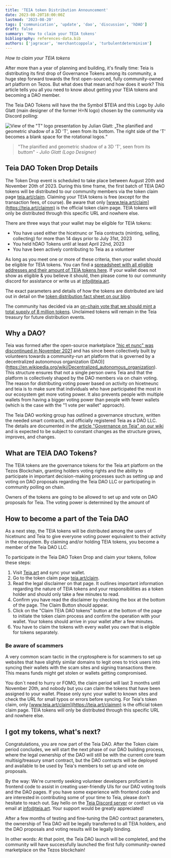 ```yaml
---
title: 'TEIA token Distribution Announcement'
date: 2023-08-20T18:00:00Z
lastmod: '2023-08-20'
tags: ['communication', 'update', 'dao', 'discussion', 'hDAO']
draft: false
summary: 'How to claim your TEIA tokens'
bibliography: references-data.bib
authors: ['jagracar', 'merchantcoppola', 'turbulentdeterminism']
---
```


_How to claim your TEIA tokens_

After more than a year of planning and building, it's finally time: Teia is distributing its first drop of Governance Tokens among its community, a huge step forward towards the first open-sourced, fully community-owned art platform on Tezos.
But what does that mean and how does it work? This article tells you all you need to know about getting your TEIA tokens and becoming a DAO member.

The Teia DAO Tokens will have the the Symbol $TEIA and this Logo by Julio Glatt (main designer of the former H=N logo) chosen by the community via Discord polling:

![View of the "T" logo presentation by Julian Glatt: „The planified and geometric shadow of a 3D 'T', seen from its bottom.
The right side of the 'T' becomes a blank space for the rotational logos.“](https://github.com/teia-community/teia-blog/assets/97635650/f23684f0-a95b-452c-a324-637d472d1008)

> "The planified and geometric shadow of a 3D 'T', seen from its buttom"
*- Julio Glatt (Logo Designer)*

## Teia DAO Token Drop Details

The Token Drop event is scheduled to take place between August 20th and November 20th of 2023. During this time frame, the first batch of TEIA DAO tokens will be distributed to our community members via the token claim page [teia.art/claim](https://teia.art/claim).
Claiming your TEIA tokens is free (except for the transaction fees, of course). Be aware that only [www.teia.art/claim](https://teia.art/claimm) is the official token claim page. TEIA tokens will only be distributed through this specific URL and nowhere else.

There are three ways that your wallet may be eligible for TEIA tokens:

- You have used either the hicetnunc or Teia contracts (minting, selling, collecting) for more than 14 days prior to July 31st, 2023
- You held hDAO Tokens until at least April 22nd, 2023
- You have been actively contributing to Teia as a volunteer


As long as you meet one or more of these criteria, then your wallet should be eligible for TEIA tokens.
You can find a [spreadsheet with all eligible addresses and their amount of TEIA tokens here](https://docs.google.com/spreadsheets/d/11jFANEUsvNSc9vQGD7sc46n_BOp8v0tGOLY1LG0KENk/edit?usp=sharing). If your wallet does not show as eligible & you believe it should, then please come to our community discord for assistance or write us at info@teia.art.

The exact parameters and details of how the tokens are distributed are laid out in detail on the [token distribution fact sheet on our blog](https://blog.teia.art/blog/fact-sheet-token-drop).

The community has decided via an [on-chain vote that we should mint a total supply of 8 million tokens](https://vote.teia.art/vote/QmeJ9ATjn4ge9phDzvpmdZzRZdRoKJdyk4swPiVgaxAx6z). Unclaimed tokens will remain in the Teia treasury for future distribution events.

## Why a DAO?

Teia was formed after the open-source marketplace ["hic et nunc" was discontinued in November 2021](https://github.com/crcdng/hen-timeline/blob/main/timeline.md) and has since been collectively built by volunteers towards a community-run art platform that is governed by a decentralized autonomous organization (DAO)](https://en.wikipedia.org/wiki/Decentralized_autonomous_organization). This structure ensures that not a single person owns Teia and that the platform is collectively shaped by the DAO members via on chain voting. The reason for distributing voting power based on activity on hicetneunc and teia is to make sure that individuals who have participated the most in our ecosystem get more voting power. It also prevents people with multiple wallets from having a bigger voting power than people with fewer wallets (which is the case with the "1 vote per wallet" approach).

The Teia DAO working group has outlined a governance structure, written the needed smart contracts, and officially registered Teia as a DAO LLC. The details are documented in the [article "Governance on Teia" on our wiki](https://github.com/teia-community/teia-docs/wiki/Governance-on-Teia) and is expected to be subject to constant changes as the structure grows, improves, and changes.

## What are TEIA DAO Tokens?

The TEIA tokens are the governance tokens for the Teia art platform on the Tezos Blockchain, granting holders voting rights and the ability to participate in important decision-making processes such as setting up and voting on DAO proposals regarding the Teia DAO LLC or participating in community polling on chain.

Owners of the tokens are going to be allowed to set up and vote on DAO proposals for Teia. The voting power is determined by the amount of 


## How to become a part of the Teia DAO

As a next step, the TEIA tokens will be distributed among the users of hicetnunc and Teia to give everyone voting power equivalent to their activity in the ecosystem. By claiming and/or holding TEIA tokens, you become a member of the Teia DAO LLC.

To participate in the Teia DAO Token Drop and claim your tokens, follow these steps:
1. Visit [Teia.art](https://teia.art/) and sync your wallet.
2. Go to the token claim page [teia.art/claim](https://teia.art/claim).
3. Read the legal disclaimer on that page. It outlines important information regarding the nature of TEIA tokens and your responsibilities as a token holder and should only take a few minutes to read.
4. Confirm you have read the disclaimer by checking the box at the bottom of the page. The Claim Button should appear.
5. Click on the "Claim TEIA DAO tokens" button at the bottom of the page to initiate the token claim process and confirm the operation with your wallet. Your tokens should arrive in your wallet after a few minutes.
6. You have to claim the tokens with every wallet you own that is eligible for tokens separately.

### Be aware of scammers

A very common scam tactic in the cryptosphere is for scammers to set up websites that have slightly similar domains to legit ones to trick users into syncing their wallets with the scam sites and signing transactions there. This means funds might get stolen or wallets getting compromised.

You don´t need to hurry or FOMO, the claim period will last 3 months until November 20th, and nobody but you can claim the tokens that have been assigned to your wallet. Please only sync your wallet to known sites and check the URL for small typos or errors before syncing. For Teia's token claim, only [www.teia.art/claim](https://teia.art/claimm) is the official token claim page. TEIA tokens will only be distributed through this specific URL and nowhere else.


## I got my tokens, what's next?

Congratulations, you are now part of the Teia DAO. After the Token claim period concludes, we will start the next phase of our DAO building process, where the legal ownership of the DAO will still be with the current core team multisig/treasury smart contract, but the DAO contracts will be deployed and available to be used by Teia's members to set up and vote on proposals.

By the way: We're currently seeking volunteer developers proficient in frontend code to assist in creating user-friendly UIs for our DAO voting tools and the DAO pages. If you have some experience with frontend code and are interested in contributing some of your time to Teia, please don't hesitate to reach out. Say hello on the [Teia Discord server](https://discord.gg/mDH4KMqXJF) or contact us via email at info@teia.art. Your support would be greatly appreciated!

After a few months of testing and fine-tuning the DAO contract parameters, the ownership of Teia DAO will be legally transferred to all TEIA holders, and the DAO proposals and voting results will be legally binding. 

In other words: At that point, the Teia DAO launch will be completed, and the community will have successfully launched the first fully community-owned marketplace on the Tezos blockchain!
